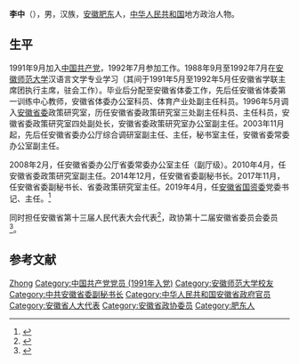 {{Otheruses|李中}}
'''李中'''（{{bd|1968年|10月}}），男，汉族，[[安徽|安徽]][[肥东|肥东]]人，[[中华人民共和国|中华人民共和国]]地方政治人物。

== 生平 ==
1991年9月加入[[中国共产党|中国共产党]]，1992年7月参加工作。1988年9月至1992年7月在[[安徽师范大学|安徽师范大学]]汉语言文学专业学习（其间于1991年5月至1992年5月任安徽省学联主席团执行主席，驻会工作）。毕业后分配至安徽省体委工作，先后任安徽省体委第一训练中心教师，安徽省体委办公室科员、体育产业处副主任科员。1996年5月调入[[安徽省委|安徽省委]]政策研究室，历任安徽省委政策研究室三处副主任科员、主任科员，安徽省委政策研究室四处副处长，安徽省委政策研究室办公室副主任。2003年11月起，先后任安徽省委办公厅综合调研室副主任、主任，秘书室主任，安徽省委常委办公室副主任。

2008年2月，任安徽省委办公厅省委常委办公室主任（副厅级）。2010年4月，任安徽省委政策研究室副主任。2014年12月，任安徽省委副秘书长。2017年11月，任安徽省委副秘书长、省委政策研究室主任。2019年4月，任[[安徽省国资委|安徽省国资委]]党委书记、主任。<ref>{{cite web|url=http://gzw.ah.gov.cn/content/column/6790651?liId=181|title=省国资委党委书记、主任 李中|publisher=安徽省国资委|accessdate=2021-03-24|archive-date=2021-01-22|archive-url=https://web.archive.org/web/20210122125500/http://gzw.ah.gov.cn/content/column/6790651?liId=181|dead-url=no}}</ref>

同时担任安徽省第十三届人民代表大会代表<ref>{{cite web|url=http://www.cnr.cn/ah/news/20200103/t20200103_524923576.shtml|title=安徽省人民代表大会常务委员会公告（十三届）第六号|agency=安徽日报|publisher=央广网|date=2020-01-03|accessdate=2021-03-24}}</ref>，政协第十二届安徽省委员会委员<ref>{{cite web|url=http://ah.people.com.cn/GB/n2/2020/0110/c358428-33704004.html|title=政协第十二届安徽省委员会增补委员名单|agency=安徽日报|publisher=人民网|date=2020-01-10|accessdate=2021-03-24}}</ref>。

== 参考文献 ==
{{Reflist}}
{{DEFAULTSORT:Li李}}
[[Category:李姓|Zhong]]
[[Category:中国共产党党员_(1991年入党)|Category:中国共产党党员 (1991年入党)]]
[[Category:安徽师范大学校友|Category:安徽师范大学校友]]
[[Category:中共安徽省委副秘书长|Category:中共安徽省委副秘书长]]
[[Category:中华人民共和国安徽省政府官员|Category:中华人民共和国安徽省政府官员]]
[[Category:安徽省人大代表|Category:安徽省人大代表]]
[[Category:安徽省政协委员|Category:安徽省政协委员]]
[[Category:肥东人|Category:肥东人]]